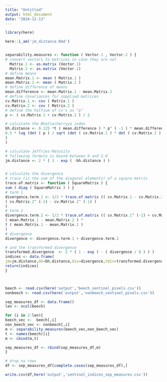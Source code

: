 ```yaml
---
title: "Untitled"
output: html_document
date: "2024-12-13"
---
```


```r

library(here)

here::i_am('jm_distance.Rmd')


separability.measures <- function ( Vector.1 , Vector.2 ) {
# convert vectors to matrices in case they are not
  Matrix.1 <- as.matrix (Vector.1)
  Matrix.2 <- as.matrix (Vector.2)
# define means
mean.Matrix.1 <- mean ( Matrix.1 )
mean.Matrix.2 <- mean ( Matrix.2 )
# define difference of means
mean.difference <- mean.Matrix.1 - mean.Matrix.2
# define covariances for supplied matrices
cv.Matrix.1 <- cov ( Matrix.1 )
cv.Matrix.2 <- cov ( Matrix.2 )
# define the halfsum of cv's as "p"
p <- ( cv.Matrix.1 + cv.Matrix.2 ) / 2

# calculate the Bhattacharryya index
bh.distance <- 0.125 *t ( mean.difference ) * p^ ( -1 ) * mean.difference +
0.5 * log (det ( p ) / sqrt (det ( cv.Matrix.1 ) * det ( cv.Matrix.2 )
)
)

# calculate Jeffries-Matusita
# following formula is bound between 0 and 2.0
jm.distance <- 2 * ( 1 - exp ( -bh.distance ) )


# calculate the divergence
# trace (is the sum of the diagonal elements) of a square matrix
trace.of.matrix <- function ( SquareMatrix ) {
sum ( diag ( SquareMatrix ) ) }
# term 1
divergence.term.1 <- 1/2 * trace.of.matrix (( cv.Matrix.1 - cv.Matrix.2 ) * 
( cv.Matrix.2^ (-1) - cv.Matrix.1^ (-1) )
)
# term 2
divergence.term.2 <- 1/2 * trace.of.matrix (( cv.Matrix.1^ (-1) + cv.Matrix.2^ (-1) ) *
( mean.Matrix.1 - mean.Matrix.2 ) *
t ( mean.Matrix.1 - mean.Matrix.2 )
)
# divergence
divergence <- divergence.term.1 + divergence.term.2

# and the transformed divergence
transformed.divergence  <- 2 * ( 1 - exp ( - ( divergence / 8 ) ) )
indices <- data.frame(
jm=jm.distance,bh=bh.distance,div=divergence,tdiv=transformed.divergence)
return(indices)
}




```

```r
beech <- read.csv(here('output','beech_sentinel_pixels.csv'))
nonbeech <- read.csv(here('output','nonbeech_sentinel_pixels.csv'))
```



```r
sep_measures_df <- data.frame()
len <- ncol(beech)

for (i in 2:len){
beech_vec <-  beech[,i]
non_beech_vec <- nonbeech[,i]
m <- separability.measures(beech_vec,non_beech_vec)
t <- names(beech)[i]
m <- cbind(m,t)

sep_measures_df <- rbind(sep_measures_df,m)
}
```

```r
# drop na rows
df <- sep_measures_df[complete.cases(sep_measures_df),]
```


```r
write.csv(df,here('output','sentinel_indices_sep_measures.csv'))

```

